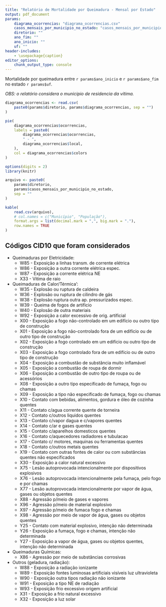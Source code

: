 ```yaml
---
title: "Relatório de Mortalidade por Queimadura - Mensal por Estado"
output: pdf_document
params: 
    diagrama_ocorrencias: "diagrama_ocorrencias.csv"
    casos_mensais_por_municipio_no_estado: "casos_mensais_por_municipio_no_estado.csv"
    diretorio: ""
    ano_fim: ""
    ano_inicio: ""
    uf: ""
header-includes:
    - \usepackage{caption}
editor_options:
    chunk_output_type: console
---
```


\captionsetup[table]{labelformat=empty}

Mortalidade por queimadura entre `r params$ano_inicio` e `r params$ano_fim` no estado `r params$uf`.

_OBS: o relatório considera o municipio de residencia da vítima._

```r

diagrama_ocorrencias <- read.csv(
    paste0(params$diretorio, params$diagrama_ocorrencias, sep = "")
)

pie(
    diagrama_ocorrencias$ocorrencias,
    labels = paste0(
        diagrama_ocorrencias$ocorrencias,
        " - ",
        diagrama_ocorrencias$local,
    ),
    col = diagrama_ocorrencias$colors
)
```

\pagebreak

```r
options(digits = 2)
library(knitr)

arquivo <- paste0(
    params$diretorio,
    params$casos_mensais_por_municipio_no_estado,
    sep = ""
)

kable(
    read.csv(arquivo),
    # col.names = c("Município", "População"),
    format.args = list(decimal.mark = ",", big.mark = "."),
    row.names = TRUE
)
```

\pagebreak

## Códigos CID10 que foram considerados

* Queimaduras por Eletricidade:
    + W85 - Exposição a linhas transm. de corrente elétrica
    + W86 - Exposição a outra corrente elétrica espec.
    + W87 - Exposição a corrente elétrica NE
    + X33 - Vitima de raio

* Queimaduras de Calor/Térmica':
    + W35 - Explosão ou ruptura de caldeira
    + W36 - Explosão ou ruptura de cilindro de gás
    + W38 - Explosão ruptura outra ap. pressurizados espec.
    + W39 - Queima de fogos de artificio
    + W40 - Explosão de outra materiais
    + W92 - Exposição a calor excessivo de orig. artificial
    + X00 - Exposição a fogo não-controlado em um edifício ou outro tipo de construção
    + X01 - Exposição a fogo não-controlado fora de um edifício ou de outro tipo de construção
    + X02 - Exposição a fogo controlado em um edifício ou outro tipo de construção
    + X03 - Exposição a fogo controlado fora de um edifício ou de outro tipo de construção
    + X04 - Exposição a combustão de substância muito inflamável
    + X05 - Exposição a combustão de roupa de dormir
    + X06 - Exposição a combustão de outro tipo de roupa ou de acessórios
    + X08 - Exposição a outro tipo especificado de fumaça, fogo ou chamas
    + X09 - Exposição a tipo não especificado de fumaça, fogo ou chamas
    + X10 - Contato com bebidas, alimentos, gordura e óleo de cozinha quentes
    + X11 - Contato c/agua corrente quente de torneira
    + X12 - Contato c/outros liquidos quentes
    + X13 - Contato c/vapor dagua e c/vapores quentes
    + X14 - Contato c/ar e gases quentes
    + X15 - Contato c/aparelhos domesticos quentes
    + X16 - Contato c/aquecedores radiadores e tubulacao
    + X17 - Contato c/ motores, maquinas ou ferramentas quentes
    + X18 - Contato c/outros metais quentes
    + X19 - Contato com outras fontes de calor ou com substâncias quentes não especificados
    + X30 - Exposição a calor natural excessivo
    + X75 - Lesão autoprovocada intencionalmente por dispositivos explosivos
    + X76 - Lesão autoprovocada intencionalmente pela fumaça, pelo fogo e por chamas
    + X77 - Lesão autoprovocada intencionalmente por vapor de água, gases ou objetos quentes
    + X88 - Agressão p/meio de gases e vapores
    + X96 - Agressão p/meio de material explosivo
    + X97 - Agressão p/meio de fumaca fogo e chamas
    + X98 - Agressão por meio de vapor de água, gases ou objetos quentes
    + Y25 - Contato com material explosivo, intenção não determinada
    + Y26 - Exposição a fumaça, fogo e chamas, intenção não determinada
    + Y27 - Exposição a vapor de água, gases ou objetos quentes, intenção não determinada

* Queimaduras Químicas:
    + X86 - Agressão por meio de substâncias corrosivas

* Outros (geladura, radiação):
    + W88 - Exposição a radiação ionizante
    + W89 - Exposição fontes luminosas artificiais visíveis luz ultravioleta
    + W90 - Exposição outra tipos radiação não ionizante
    + W91 - Exposição a tipo NE de radiação
    + W93 - Exposição frio excessivo origem artificial
    + X31 - Exposição a frio natural excessivo
    + X32 - Exposição a luz solar